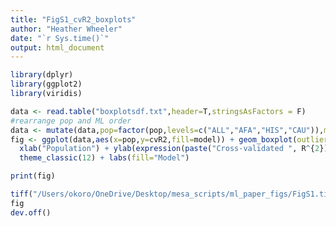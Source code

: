 ```yaml
---
title: "FigS1_cvR2_boxplots"
author: "Heather Wheeler"
date: "`r Sys.time()`"
output: html_document
---
```


```r
library(dplyr)
library(ggplot2)
library(viridis)

data <- read.table("boxplotsdf.txt",header=T,stringsAsFactors = F)
#rearrange pop and ML order
data <- mutate(data,pop=factor(pop,levels=c("ALL","AFA","HIS","CAU")),model=factor(model,levels=c("EN","RF","SVR","KNN")))
fig <- ggplot(data,aes(x=pop,y=cvR2,fill=model)) + geom_boxplot(outlier.size = 0.01,lwd=0.1) + 
  xlab("Population") + ylab(expression(paste("Cross-validated ", R^{2}))) +
  theme_classic(12) + labs(fill="Model")

print(fig)

tiff("/Users/okoro/OneDrive/Desktop/mesa_scripts/ml_paper_figs/FigS1.tiff", width = 12, height = 6, units = 'cm', res = 300, compression = 'lzw')
fig
dev.off()
```
